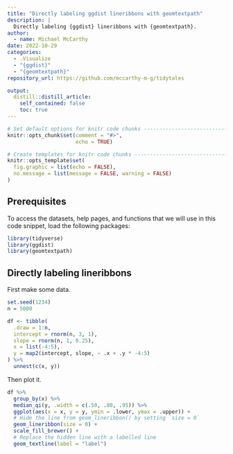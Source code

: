 ```yaml
---
title: "Directly labeling ggdist lineribbons with geomtextpath"
description: |
  Directly labeling {ggdist} lineribbons with {geomtextpath}.
author:
  - name: Michael McCarthy
date: 2022-10-29
categories:
  - .Visualize
  - "{ggdist}"
  - "{geomtextpath}"
repository_url: https://github.com/mccarthy-m-g/tidytales

output:
  distill::distill_article:
    self_contained: false
    toc: true
---
```


```r
# Set default options for knitr code chunks -----------------------------------
knitr::opts_chunk$set(comment = "#>",
                      echo = TRUE)

# Create templates for knitr code chunks --------------------------------------
knitr::opts_template$set(
  fig.graphic = list(echo = FALSE),
  no.message = list(message = FALSE, warning = FALSE)
)
```

## Prerequisites

To access the datasets, help pages, and functions that we will use in this code snippet, load the following packages:

```r
library(tidyverse)
library(ggdist)
library(geomtextpath)
```

## Directly labeling lineribbons

First make some data.

```r
set.seed(1234)
n = 5000

df <- tibble(
  .draw = 1:n,
  intercept = rnorm(n, 3, 1),
  slope = rnorm(n, 1, 0.25),
  x = list(-4:5),
  y = map2(intercept, slope, ~ .x + .y * -4:5)
) %>%
  unnest(c(x, y))
```

Then plot it.

```r
df %>%
  group_by(x) %>%
  median_qi(y, .width = c(.50, .80, .95)) %>%
  ggplot(aes(x = x, y = y, ymin = .lower, ymax = .upper)) +
  # Hide the line from geom_lineribbon() by setting `size = 0`
  geom_lineribbon(size = 0) +
  scale_fill_brewer() +
  # Replace the hidden line with a labelled line
  geom_textline(label = "label")
```
